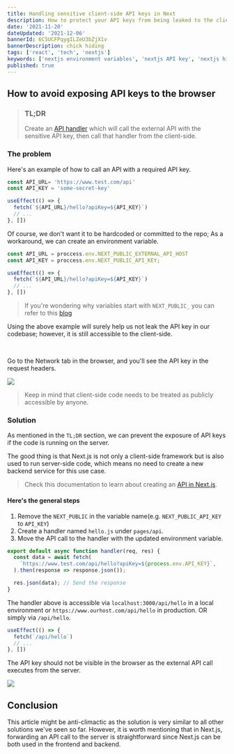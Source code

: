 ```yaml
---
title: Handling sensitive client-side API keys in Next
description: How to protect your API keys from being leaked to the client-side
date: '2021-11-20'
dateUpdated: '2021-12-06'
bannerId: 6C5UCFPqygILZeU3bZjX1v
bannerDescription: chick hiding
tags: ['react', 'tech', 'nextjs']
keywords: ['nextjs environment variables', 'nextjs API key', 'nextjs hide API keys']
published: true
---
```


## How to avoid exposing API keys to the browser

> ### TL;DR
> Create an [API handler](https://nextjs.org/docs/api-routes/introduction) which will call the external API with the sensitive API key, then call that handler from the client-side.

### The problem

Here's an example of how to call an API with a required API key.

```jsx
const API_URL= 'https://www.test.com/api'
const API_KEY = 'some-secret-key'

useEffect(() => {
  fetch(`${API_URL}/hello?apiKey=${API_KEY}`)
  // ...
}, [])
```

Of course, we don't want it to be hardcoded or committed to the repo; As a workaround, we can create an environment variable.

```jsx
const API_URL = proccess.env.NEXT_PUBLIC_EXTERNAL_API_HOST
const API_KEY = proccess.env.NEXT_PUBLIC_API_KEY;

useEffect(() => {
  fetch(`${API_URL}/hello?apiKey=${API_KEY}`)
  // ...
}, [])
```

> If you're wondering why variables start with `NEXT_PUBLIC_` you can refer to this [blog](https://carlogino.com/blog/nextjs-environment-variables)

Using the above example will surely help us not leak the API key in our codebase; however, it is still accessible to the client-side.

<br />

Go to the Network tab in the browser, and you'll see the API key in the request headers.

<Img src="https://i.imgur.com/6ISSNTj.png" height={354} width={1220} />

> Keep in mind that client-side code needs to be treated as publicly accessible by anyone.

### Solution

As mentioned in the `TL;DR` section, we can prevent the exposure of API keys if the code is running on the server.

The good thing is that Next.js is not only a client-side framework but is also used to run server-side code, which means no need to create a new backend service for this use case.

> Check this documentation to learn about creating an [API in Next.js](https://nextjs.org/docs/api-routes/introduction).

#### Here's the general steps

1. Remove the `NEXT_PUBLIC` in the variable name(e.g. `NEXT_PUBLIC_API_KEY` to `API_KEY`)
2. Create a handler named `hello.js` under `pages/api`.
3. Move the API call to the handler with the updated environment variable.

```js
export default async function handler(req, res) {
  const data = await fetch(
    `https://www.test.com/api/hello?apiKey=${process.env.API_KEY}`,
  ).then(response => response.json());

  res.json(data); // Send the response
}
```

The handler above is accessible via `localhost:3000/api/hello` in a local environment or `https://www.ourhost.com/api/hello` in production. OR simply via `/api/hello`.

```jsx
useEffect(() => {
  fetch(`/api/hello`)
  // ...
}, [])
```

The API key should not be visible in the browser as the external API call executes from the server.

<Img src="https://i.imgur.com/HDqx4oz.png" height={282} width={1136} />

## Conclusion
This article might be anti-climactic as the solution is very similar to all other solutions we've seen so far.
However, it is worth mentioning that in Next.js, forwarding an API call to the server is straightforward since Next.js can be both used in the frontend and backend.